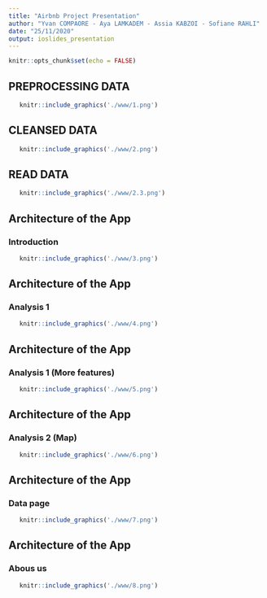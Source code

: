 ```yaml
---
title: "Airbnb Project Presentation"
author: "Yvan COMPAORE - Aya LAMKADEM - Assia KABZOI - Sofiane RAHLI"
date: "25/11/2020"
output: ioslides_presentation
---
```


```r
knitr::opts_chunk$set(echo = FALSE)
```


## PREPROCESSING DATA

```r
   knitr::include_graphics('./www/1.png')
```

## CLEANSED DATA

```r
   knitr::include_graphics('./www/2.png')
```


## READ DATA

```r
   knitr::include_graphics('./www/2.3.png')
```

## Architecture of the App 
### Introduction

```r
   knitr::include_graphics('./www/3.png')
```

## Architecture of the App
### Analysis 1 

```r
   knitr::include_graphics('./www/4.png')
```

## Architecture of the App
### Analysis 1 (More features)
```r
   knitr::include_graphics('./www/5.png')
```

## Architecture of the App
### Analysis 2 (Map)

```r
   knitr::include_graphics('./www/6.png')
```

## Architecture of the App
### Data page

```r
   knitr::include_graphics('./www/7.png')
```


## Architecture of the App
### Abous us

```r
   knitr::include_graphics('./www/8.png')
```




